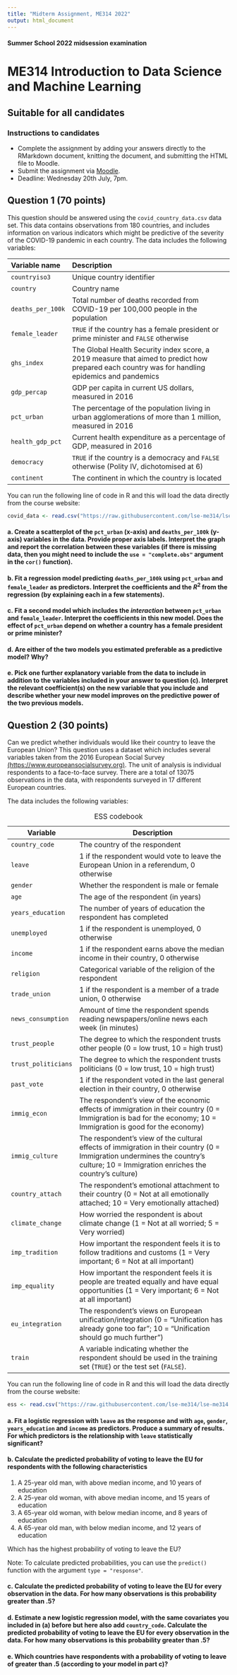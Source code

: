 ```yaml
---
title: "Midterm Assignment, ME314 2022"
output: html_document
---
```

#### Summer School 2022 midsession examination  

# ME314 Introduction to Data Science and Machine Learning 

## Suitable for all candidates

### Instructions to candidates  

* Complete the assignment by adding your answers directly to the RMarkdown document, knitting the document, and submitting the HTML file to Moodle.   
* Submit the assignment via [Moodle](https://shortcourses.lse.ac.uk/course/view.php?id=158).
* Deadline: Wednesday 20th July, 7pm.

## Question 1 (70 points)

This question should be answered using the `covid_country_data.csv` data set. This data contains observations from 180 countries, and includes information on various indicators which might be predictive of the severity of the COVID-19 pandemic in each country. The data includes the following variables:

|Variable name|Description|
|:------------|:------------------------------------------------|
|`countryiso3`|Unique country identifier|
|`country`|Country name|
|`deaths_per_100k`|Total number of deaths recorded from COVID-19 per 100,000 people in the population|
|`female_leader`|`TRUE` if the country has a female president or prime minister and `FALSE` otherwise|
|`ghs_index`|The Global Health Security index score, a 2019 measure that aimed to predict how prepared each country was for handling epidemics and pandemics|
|`gdp_percap`|GDP per capita in current US dollars, measured in 2016|
|`pct_urban`|The percentage of the population living in urban agglomerations of more than 1 million, measured in 2016|
|`health_gdp_pct`|Current health expenditure as a percentage of GDP, measured in 2016|
|`democracy`|`TRUE` if the country is a democracy and `FALSE` otherwise (Polity IV, dichotomised at 6)|
|`continent`|The continent in which the country is located|

You can run the following line of code in R and this will load the data directly from the course website:

```r
covid_data <- read.csv("https://raw.githubusercontent.com/lse-me314/lse-me314.github.io/master/data/covid_country_data.csv")
```

#### a. Create a scatterplot of the `pct_urban` (x-axis) and `deaths_per_100k` (y-axis) variables in the data. Provide proper axis labels. Interpret the graph and report the correlation between these variables (if there is missing data, then you might need to include the `use = "complete.obs"` argument in the `cor()` function).

#### b. Fit a regression model predicting `deaths_per_100k` using `pct_urban` and `female_leader` as predictors.  Interpret the coefficients and the $R^2$ from the regression (by explaining each in a few statements). 

#### c. Fit a second model which includes the *interaction* between `pct_urban` and `female_leader`.  Interpret the coefficients in this new model. Does the effect of `pct_urban` depend on whether a country has a female president or prime minister? 

#### d. Are either of the two models you estimated preferable as a predictive model? Why?  

#### e. Pick one further explanatory variable from the data to include in addition to the variables included in your answer to question (c). Interpret the relevant coefficient(s) on the new variable that you include and describe whether your new model improves on the predictive power of the two previous models. 

## Question 2 (30 points)

Can we predict whether individuals would like their country to leave the European Union? This question uses a dataset which includes several variables taken from the 2016 European Social Survey [(https://www.europeansocialsurvey.org)](https://www.europeansocialsurvey.org). The unit of analysis is individual respondents to a face-to-face survey. There are a total of 13075 observations in the data, with respondents surveyed in 17 different European countries. 

The data includes the following variables:

|**Variable**|**Description**|
|---------------|-------------------------------------------------------------|
|`country_code`|The country of the respondent|
|`leave`|1 if the respondent would vote to leave the European Union in a referendum, 0 otherwise|
|`gender`|Whether the respondent is male or female|
|`age`|The age of the respondent (in years)|
|`years_education`| The number of years of education the respondent has completed|
|`unemployed`|1 if the respondent is unemployed, 0 otherwise|
|`income`|1 if the respondent earns above the median income in their country, 0 otherwise|
|`religion`|Categorical variable of the religion of the respondent|
|`trade_union`|1 if the respondent is a member of a trade union, 0 otherwise|
|`news_consumption`|Amount of time the respondent spends reading newspapers/online news each week (in minutes)|
|`trust_people`|The degree to which the respondent trusts other people (0 = low trust, 10 = high trust)|
|`trust_politicians`|The degree to which the respondent trusts politicians (0 = low trust, 10 = high trust)|
|`past_vote`|1 if the respondent voted in the last general election in their country, 0 otherwise|
|`immig_econ`|The respondent's view of the economic effects of immigration in their country (0 = Immigration is bad for the economy; 10 = Immigration is good for the economy)|
|`immig_culture`|The respondent's view of the cultural effects of immigration in their country (0 = Immigration undermines the country's culture; 10 = Immigration enriches the country's culture)|
|`country_attach`|The respondent's emotional attachment to their country (0 = Not at all emotionally attached; 10 = Very emotionally attached)|
|`climate_change`|How worried the respondent is about climate change (1 = Not at all worried; 5 = Very worried)|
|`imp_tradition`|How important the respondent feels it is to follow traditions and customs (1 = Very important; 6 = Not at all important)|
|`imp_equality`|How important the respondent feels it is people are treated equally and have equal opportunities (1 = Very important; 6 = Not at all important)|
|`eu_integration`|The respondent's views on European unification/integration (0 = "Unification has already gone too far"; 10 = "Unification should go much further")|
|`train`|A variable indicating whether the respondent should be used in the training set (`TRUE`) or the test set (`FALSE`).|
Table: ESS codebook

You can run the following line of code in R and this will load the data directly from the course website:

```r
ess <- read.csv("https://raw.githubusercontent.com/lse-me314/lse-me314.github.io/master/data/ess.csv")
```


#### a. Fit a logistic regression with `leave` as the response and with `age`, `gender`, `years_education` and `income` as predictors. Produce a summary of results. For which predictors is the relationship with `leave` statistically significant?

#### b. Calculate the predicted probability of voting to leave the EU for respondents with the following characteristics

1. A 25-year old man, with above median income, and 10 years of education
1. A 25-year old woman, with above median income, and 15 years of education
1. A 65-year old woman, with below median income, and 8 years of education
1. A 65-year old man, with below median income, and 12 years of education

Which has the highest probability of voting to leave the EU?

Note: To calculate predicted probabilities, you can use the `predict()` function with the argument `type = "response"`.

#### c. Calculate the predicted probability of voting to leave the EU for every observation in the data. For how many observations is this probability greater than .5? 

#### d. Estimate a new logistic regression model, with the same covariates you included in (a) before but here also add `country_code`. Calculate the predicted probability of voting to leave the EU for every observation in the data. For how many observations is this probability greater than .5? 

#### e. Which countries have respondents with a probability of voting to leave of greater than .5 (according to your model in part c)?
